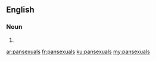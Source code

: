 {{also|pan-sexuals}}
==English==

===Noun===
{{head|en|noun plural form}}

# {{plural of|pansexual|lang=en}}

[[ar:pansexuals]]
[[fr:pansexuals]]
[[ku:pansexuals]]
[[my:pansexuals]]